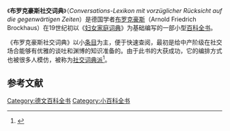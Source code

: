 《'''布罗克豪斯社交词典'''》（''Conversations-Lexikon mit vorzüglicher Rücksicht auf die gegenwärtigen Zeiten''）是德国学者[[布罗克豪斯|布罗克豪斯]]（Arnold Friedrich Brockhaus）在19世纪初以《[[妇女家庭词典|妇女家庭词典]]》为基础编写的一部小型[[百科全书|百科全书]]。

《布罗克豪斯社交词典》以小[[条目|条目]]为主，便于快速查阅，最初是给中产阶级在社交场合能够有优雅的谈吐和渊博的知识准备的。由于此书的大获成功，它的编排方式也被很多人模仿，被称为[[社交词典派|社交词典派]]<ref>{{cite book| author = [[金常政|金常政]] | title = 百科全书的故事 | publisher = 北京图书馆出版社 | date = 2005-03 | location = 北京 | pages =53-54 | url = | doi = | id = | isbn = 7501326231 }}</ref>。

==参考文献==
<div class="references-small">
<references></references>
</div>
{{book-stub}}
[[Category:德文百科全书|Category:德文百科全书]]
[[Category:小百科全书|Category:小百科全书]]